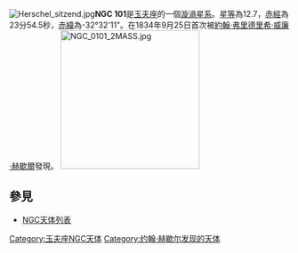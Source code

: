 [[File:Herschel_sitzend.jpg|thumb]]'''NGC 101'''是[[玉夫座|玉夫座]]的一個[[漩渦星系|漩渦星系]]。[[星等|星等]]為12.7，[[赤經|赤經]]為23分54.5秒，[[赤緯|赤緯]]為-32°32'11"。在1834年9月25日首次被[[約翰·弗里德里希·威廉·赫歇爾|約翰·弗里德里希·威廉·赫歇爾]]發現。
[[File:NGC_0101_2MASS.jpg|250px]]
== 參見 ==
*[[NGC天体列表|NGC天体列表]]

{{Catalogs|NGC=101}}
[[Category:玉夫座NGC天体|Category:玉夫座NGC天体]]
[[Category:约翰·赫歇尔发现的天体|Category:约翰·赫歇尔发现的天体]]